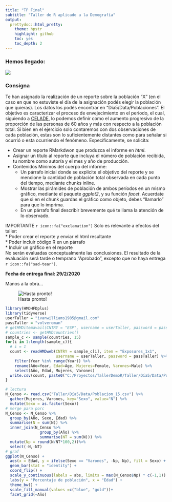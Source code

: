 ```yaml
---
title: "TP Final"
subtitle: "Taller de R aplicado a la Demografía"
output:
  prettydoc::html_pretty:
    theme: hpstr
    highlight: github
    toc: yes
    toc_depth: 2
---
```

  
### Hemos llegado:
  
![](aplausos.gif)


### Consigna

Te han asignado la realización de un reporte sobre la población "X" (en el caso en que no estuviste el día de la asignación podés elegir la población que quieras). Los datos los podés encontrar en "Día5/Data/Poblaciones". El objetivo es caracterizar el proceso de envejecimiento en el periodo, el cual, siguiendo a [CELADE](https://www.cepal.org/es/temas/envejecimiento), lo podemos definir como el aumento progresivo de la proporción de las personas de 60 años y más con respecto a la población total. Si bien en el ejercicio solo contaremos con dos observaciones de cada población, estas son lo suficientemente distantes como para señalar si ocurrió o esta ocurriendo el fenómeno. Específicamente, se solicita:

* Crear un reporte RMarkdwon que produzca el informe en *html*.
* Asignar un título al reporte que incluya el número de población recibida, tu nombre como autor/a y el mes y año de producción.
* Contenidos Mínimos del cuerpo del informe:
    - Un párrafo inicial donde se explicite el objetivo del reporte y se mencione la cantidad de población total observada en cada punto del tiempo, mediante chunks inline.
    - Mostrar las pirámides de población de ambos períodos en un mismo gráfico, mediante el paquete *ggplot2*, y su función *facet*. Acuerdate que si en el chunk guardas el gráfico como objeto, debes "llamarlo" para que lo imprima.
    - En un párrafo final describir brevemente qué te llama la atención de lo observado.
    
IMPORTANTE `r icon::fa("exclamation")` Solo es relevante a efectos del taller:  
  * Poder crear el reporte y enviar el html resultante  
  * Poder incluir código R en un párrafo  
  * Incluir un gráfico en el reporte  
No serán evaluadas conceptualmente las conclusiones. El resultado de la evaluación será tarde o temprano "Aprobado", excepto que no haya entrega `r icon::fa("sad-tear")`.

**Fecha de entrega final: 29/2/2020**

Manos a la obra...

![Hasta pronto!](finalImage.jpg)

```r
library(HMDHFDplus)
library(tidyverse)
userTaller = "ivanwilliams1985@gmail.com"
passTaller = "volveroman"
# getHMDitemavail(CNTRY = "ESP", username = userTaller, password = passTaller)
# countries <- getHMDcountries()
sample_c <- sample(countries, 15)
for(i in 1:length(sample_c)){
  # i = 1
  count <- readHMDweb(CNTRY = sample_c[i], item = "Exposures_1x1", 
                      username = userTaller, password = passTaller) %>% 
    filter(Year %in% range(Year)) %>%
    rename(Año=Year, Edad=Age, Mujeres=Female, Varones=Male) %>% 
    select(Año, Edad, Mujeres, Varones)
  write.csv(count, paste0("C:/Proyectos/TallerDemoR/Taller/Día5/Data/Poblacion_",i,".csv"), row.names = F)
}

# lectura
N_Censo <- read.csv("Taller/Día5/Data/Poblacion_15.csv") %>% 
  gather(Mujeres, Varones, key="Sexo", value="N") %>% 
  mutate(Sexo = as.factor(Sexo))
# merge para porc
N_Censo <- N_Censo %>%  
  group_by(Año, Sexo, Edad) %>% 
  summarise(N = sum(N)) %>%
  inner_join(N_Censo %>% 
               group_by(Año) %>% 
               summarise(NT = sum(N))) %>% 
  mutate(Np = round(N/NT*100,2))%>% 
  select(-N,-NT)
# graf
ggplot(N_Censo) + 
  aes(x = Edad, y = ifelse(Sexo == "Varones", -Np, Np), fill = Sexo) +
  geom_bar(stat = "identity") +
  coord_flip() +
  scale_y_continuous(labels = abs, limits = max(N_Censo$Np) * c(-1,1)) +
  labs(y = "Porcentaje de población", x = "Edad") +
  theme_bw() +
  scale_fill_manual(values =c("blue", "gold"))+
  facet_grid(~Año)
```

